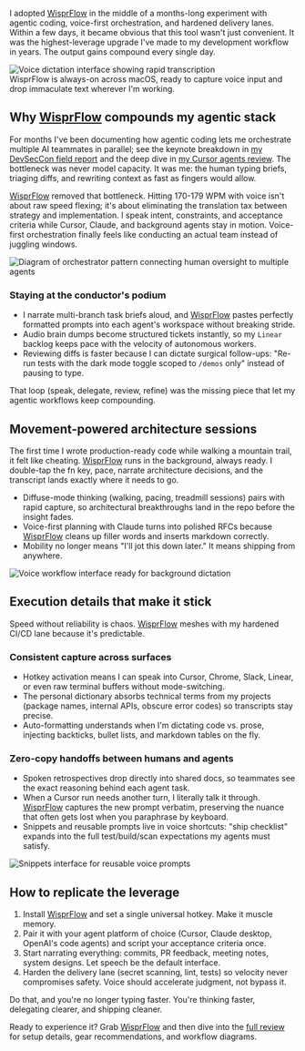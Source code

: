 

I adopted [WisprFlow](https://ref.wisprflow.ai/zack-proser) in the middle of a months-long experiment with agentic coding, voice-first orchestration, and hardened delivery lanes. Within a few days, it became obvious that this tool wasn't just convenient. It was the highest-leverage upgrade I've made to my development workflow in years. The output gains compound every single day.

<Link href="/blog/wisprflow-review">
  <Image src="https://zackproser.b-cdn.net/images/wisprflow.webp" alt="Voice dictation interface showing rapid transcription" width={800} height={600} />
</Link>
<figcaption>WisprFlow is always-on across macOS, ready to capture voice input and drop immaculate text wherever I'm working.</figcaption>

## Why [WisprFlow](https://ref.wisprflow.ai/zack-proser) compounds my agentic stack

For months I've been documenting how agentic coding lets me orchestrate multiple AI teammates in parallel; see the keynote breakdown in [my DevSecCon field report](/blog/untethered-software-development-devseccon-2025) and the deep dive in [my Cursor agents review](/blog/cursor-agents-review). The bottleneck was never model capacity. It was me: the human typing briefs, triaging diffs, and rewriting context as fast as fingers would allow.

[WisprFlow](https://ref.wisprflow.ai/zack-proser) removed that bottleneck. Hitting 170-179 WPM with voice isn't about raw speed flexing; it's about eliminating the translation tax between strategy and implementation. I speak intent, constraints, and acceptance criteria while Cursor, Claude, and background agents stay in motion. Voice-first orchestration finally feels like conducting an actual team instead of juggling windows.

<Link href="/blog/wisprflow-review">
  <Image src="https://zackproser.b-cdn.net/images/orchestrator-pattern.webp" alt="Diagram of orchestrator pattern connecting human oversight to multiple agents" width={800} height={600} />
</Link>

### Staying at the conductor's podium

- I narrate multi-branch task briefs aloud, and [WisprFlow](https://ref.wisprflow.ai/zack-proser) pastes perfectly formatted prompts into each agent's workspace without breaking stride.
- Audio brain dumps become structured tickets instantly, so my `Linear` backlog keeps pace with the velocity of autonomous workers.
- Reviewing diffs is faster because I can dictate surgical follow-ups: "Re-run tests with the dark mode toggle scoped to `/demos` only" instead of pausing to type.

That loop (speak, delegate, review, refine) was the missing piece that let my agentic workflows keep compounding.

## Movement-powered architecture sessions

The first time I wrote production-ready code while walking a mountain trail, it felt like cheating. [WisprFlow](https://ref.wisprflow.ai/zack-proser) runs in the background, always ready. I double-tap the fn key, pace, narrate architecture decisions, and the transcript lands exactly where it needs to go.

- Diffuse-mode thinking (walking, pacing, treadmill sessions) pairs with rapid capture, so architectural breakthroughs land in the repo before the insight fades.
- Voice-first planning with Claude turns into polished RFCs because [WisprFlow](https://ref.wisprflow.ai/zack-proser) cleans up filler words and inserts markdown correctly.
- Mobility no longer means "I'll jot this down later." It means shipping from anywhere.

<Link href="/blog/wisprflow-review">
  <Image src="https://zackproser.b-cdn.net/images/wisprflow-interface.webp" alt="Voice workflow interface ready for background dictation" width={800} height={600} />
</Link>

## Execution details that make it stick

Speed without reliability is chaos. [WisprFlow](https://ref.wisprflow.ai/zack-proser) meshes with my hardened CI/CD lane because it's predictable.

### Consistent capture across surfaces

- Hotkey activation means I can speak into Cursor, Chrome, Slack, Linear, or even raw terminal buffers without mode-switching.
- The personal dictionary absorbs technical terms from my projects (package names, internal APIs, obscure error codes) so transcripts stay precise.
- Auto-formatting understands when I'm dictating code vs. prose, injecting backticks, bullet lists, and markdown tables on the fly.

### Zero-copy handoffs between humans and agents

- Spoken retrospectives drop directly into shared docs, so teammates see the exact reasoning behind each agent task.
- When a Cursor run needs another turn, I literally talk it through. [WisprFlow](https://ref.wisprflow.ai/zack-proser) captures the new prompt verbatim, preserving the nuance that often gets lost when you paraphrase by keyboard.
- Snippets and reusable prompts live in voice shortcuts: "ship checklist" expands into the full test/build/scan expectations my agents must satisfy.

<Link href="/blog/wisprflow-review">
  <Image src="https://zackproser.b-cdn.net/images/wisprflow-snippets.webp" alt="Snippets interface for reusable voice prompts" width={800} height={600} />
</Link>

## How to replicate the leverage

1. Install [WisprFlow](https://ref.wisprflow.ai/zack-proser) and set a single universal hotkey. Make it muscle memory.
2. Pair it with your agent platform of choice (Cursor, Claude desktop, OpenAI's code agents) and script your acceptance criteria once.
3. Start narrating everything: commits, PR feedback, meeting notes, system designs. Let speech be the default interface.
4. Harden the delivery lane (secret scanning, lint, tests) so velocity never compromises safety. Voice should accelerate judgment, not bypass it.

Do that, and you're no longer typing faster. You're thinking faster, delegating clearer, and shipping cleaner.

Ready to experience it? Grab [WisprFlow](https://ref.wisprflow.ai/zack-proser) and then dive into the [full review](/blog/wisprflow-review) for setup details, gear recommendations, and workflow diagrams.
